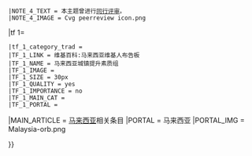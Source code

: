 {{WPBannerMeta
|PROJECT = 马来西亚
 |BANNER_NAME = Template:马来西亚专题
 |substcheck = <includeonly>{{subst:</includeonly><includeonly>substcheck}}</includeonly>
 |small = {{{small|}}}
 |category = {{{category|¬}}}
 |auto={{{auto|}}}
 |listas = {{{listas|}}}
|IMAGE_LEFT = WikiProject Malaysia Logo.png

|QUALITY_SCALE = subpage
 |class = {{{class|}}}
 |B_CHECKLIST = yes
 |b1={{{b1|}}}
 |b2={{{b2|}}}
 |b3={{{b3|}}}
 |b4={{{b4|}}}
 |b5={{{b5|}}}
 |b6={{{b6|}}}
 |HOOK_ASSESS =
{{WPBannerMeta/hooks/bchecklist
 |BANNER_NAME=Template:马来西亚专题
 |category={{{category|¬}}}
 |class={{{class|}}}
 |b1={{{b1|}}}
 |b2={{{b2|}}}
 |b3={{{b3|}}}
 |b4={{{b4|}}}
 |b5={{{b5|}}}
 |b6={{{b6|}}}
 |ASSESSMENT_LINK = 
 }}
 |importance = {{{importance|}}}
|IMPORTANCE_SCALE = subpage
|ASSESSMENT_LINK = PJ:马来西亚/评级
|COMMENTS = yes
 |COMMENTS_CAT =含有评论页的马来西亚条目
 |COMMENTS_FORCE = yes
 |HOOK_BOTTOM = {{WPBannerMeta/hooks/qualimpintersect
 |class={{{class|}}}
 |importance={{{importance|}}}
 |category={{{category|¬}}}
 |ASSESSMENT_CAT = 马来西亚条目
 |QUALITY_SCALE = subpage
 |B_CHECKLIST = yes
 |b1={{{b1|}}}
 |b2={{{b2|}}}
 |b3={{{b3|}}}
 |b4={{{b4|}}}
 |b5={{{b5|}}}
 |b6={{{b6|}}}
 |IMPORTANCE_SCALE = subpage
 |BANNER_NAME = Template:马来西亚专题
 |FORMAT = CIT
}}
 |BOTTOM_TEXT=<div style="background:#f0d36f;text-align:center">'''此评级可能仅依据专题-{zh-cn:质量;zh-tw:品質;}-标准所标示，欢迎提出修改、共识讨论及重评。'''</div>
|attention = {{{attention|}}}
 |ATTENTION_CAT = 需要关注的马来西亚条目
|note 1 = {{{ref|}}}
 |NOTE_1_TEXT = 根据标记，本条目需要补充更多来源以供查证。
 |NOTE_1_IMAGE = Question book-4.svg
 |NOTE_1_CAT = 需要补充来源的马来西亚条目
|note 2 = {{{photo|}}}
 |NOTE_2_TEXT = 根据标记，本条目需要添加图片以提升条目品质。
 |NOTE_2_IMAGE = Gnome-image-x-generic.svg
 |NOTE_2_CAT = 需要添加图片的马来西亚条目
|note 3 = {{{problem|}}}
 |NOTE_3_TEXT = 根据标记，本条目需要处理编辑上的问题。
 |NOTE_3_IMAGE = Broom icon.svg
 |NOTE_3_CAT = 需要处理问题的马来西亚条目
|infobox = {{{needs-infobox|}}}
 |INFOBOX_CAT = 需要信息框的马来西亚条目
|note 4 = {{#ifexist:Wikipedia:同行评审/{{BASEPAGENAME}}|yes|}}
 |NOTE_4_TEXT = 本主题曾进行[[Wikipedia:同行评审/{{BASEPAGENAME}}|同行评审]]。
 |NOTE_4_IMAGE = Cvg peerreview icon.png
|tf 1={{{cities|}}}
 |tf_1_category_trad = 
 |TF_1_LINK = 维基百科:马来西亚维基人布告板
 |TF_1_NAME = 马来西亚城镇提升素质组
 |TF_1_IMAGE = 
 |TF_1_SIZE = 30px
 |TF_1_QUALITY = yes
 |TF_1_IMPORTANCE = no
 |TF_1_MAIN_CAT = 
 |TF_1_PORTAL = 
|MAIN_ARTICLE = [[马来西亚]]相关条目
|PORTAL = 马来西亚
|PORTAL_IMG = Malaysia-orb.png

}}<noinclude>{{documentation}}</noinclude>